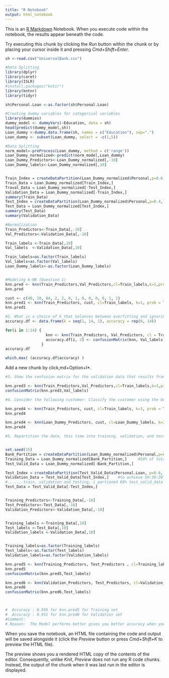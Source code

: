 ```yaml
---
title: "R Notebook"
output: html_notebook
---
```


This is an [R Markdown](http://rmarkdown.rstudio.com) Notebook. When you execute code within the notebook, the results appear beneath the code. 

Try executing this chunk by clicking the *Run* button within the chunk or by placing your cursor inside it and pressing *Cmd+Shift+Enter*. 

```r

sh <-read.csv("UniversalBank.csv") 

#Data Splitting
library(dplyr)        
library(caret)
library(ISLR)
#install.packages("kntir")
library(kntnr)
library(tidyr)

sh$Personal.Loan <-as.factor(sh$Personal.Loan)

#Creating dummy variables for categorical variables
library(dummies)
dummy_model <- dummyVars(~Education, data = sh)
head(predict(dummy_model,sh))
Loan_dummy <-dummy.data.frame(sh, names = c("Education"), sep=".")
Loan_dummy <- subset(Loan_dummy, select = -c(1,5))

#Data Splitting
norm_model<-preProcess(Loan_dummy, method = c('range'))
Loan_Dummy_normalized<-predict(norm_model,Loan_dummy)
Loan_Dummy_Predictors<-Loan_Dummy_normalized[,-10]
Loan_Dummy_labels<-Loan_Dummy_normalized[,10]


Train_Index = createDataPartition(Loan_Dummy_normalized$Personal,p=0.6,list = FALSE) #60% reserved for training
Train_Data = Loan_Dummy_normalized[Train_Index,]
Traval_Data = Loan_Dummy_normalized[-Test_Index,]
Validation_Data = Loan_Dummy_normalized[-Train_Index,]
summary(Train_Data)
Test_Index = createDataPartition(Loan_Dummy_normalized$Personal,p=0.4,list = FALSE) #40% reserved for training
Test_Data = Loan_Dummy_normalized[Test_Index,]
summary(Test_Data)
summary(Validation_Data)

#Normalization
Train_Predictors<-Train_Data[,-10]
Val_Predictors<-Validation_Data[,-10]

Train_labels <-Train_Data[,10] 
Val_labels  <-Validation_Data[,10]

Train_labels=as.factor(Train_labels)
Val_labels=as.factor(Val_labels)
Loan_Dummy_labels<-as.factor(Loan_Dummy_labels)


#Modeling k-NN (Question 1)
knn.pred <- knn(Train_Predictors,Val_Predictors,cl=Train_labels,k=1,prob = TRUE)
knn.pred

cust <- c(40, 10, 84, 2, 2, 0, 1, 0, 0, 0, 0, 1, 1)
knn.pred1 <- knn(Train_Predictors, cust, cl=Train_labels, k=1, prob = TRUE)
knn.pred1


```
```r

#2.	What is a choice of k that balances between overfitting and ignoring the predictor information?
accuracy.df <- data.frame(k = seq(1, 14, 1), accuracy = rep(0, 14))

for(i in 1:14) {
                  knn <- knn(Train_Predictors, Val_Predictors, cl = Train_labels, k = i)
                  accuracy.df[i, 2] <- confusionMatrix(knn, Val_labels)$overall[1] 
                }
accuracy.df

which.max( (accuracy.df$accuracy) )
```


Add a new chunk by click,md+Option+I*.

```r
#3.	Show the confusion matrix for the validation data that results from using the best k.

knn.pred3 <- knn(Train_Predictors,Val_Predictors,cl=Train_labels,k=3,prob = TRUE)
confusionMatrix(knn.pred3,Val_labels)
```
```r
#4.	Consider the following customer: Classify the customer using the best k

knn.pred4 <- knn(Train_Predictors, cust, cl=Train_labels, k=3, prob = TRUE)
knn.pred4

knn.pred4 <- knn(Loan_Dummy_Predictors, cust, cl=Loan_Dummy_labels, k=3, prob = TRUE)
knn.pred4
```


```r
#5.	Repartition the data, this time into training, validation, and test sets (50% : 30% : 20%)


set.seed(15)
Bank_Partition = createDataPartition(Loan_Dummy_normalized$Personal,p=0.5, list=FALSE) 
Training_Data = Loan_Dummy_normalized[Bank_Partition,]     #50% of total data assigned to Test data
Test_Valid_Data = Loan_Dummy_normalized[-Bank_Partition,]

Test_Index = createDataPartition(Test_Valid_Data$Personal.Loan, p=0.6, list=FALSE) 
Validation_Data = Test_Valid_Data[Test_Index,]    #to achieve 50:30:20 ratio among the... 
#.......train, validation and testing, i partioned 60% test_valid_data to test and train
Test_Data = Test_Valid_Data[-Test_Index,] 


Training_Predictors<-Training_Data[,-10]
Test_Predictors<-Test_Data[,-10]
Validation_Predictors<-Validation_Data[,-10]


Training_labels <-Training_Data[,10]
Test_labels <-Test_Data[,10]
Validation_labels <-Validation_Data[,10]


Training_labels=as.factor(Training_labels)
Test_labels<-as.factor(Test_labels)
Validation_labels=as.factor(Validation_labels)

knn.pred5 <- knn(Training_Predictors, Test_Predictors , cl=Training_labels, k=3, prob = TRUE)
knn.pred5
confusionMatrix(knn.pred5,Test_labels)

knn.pred6 <- knn(Validation_Predictors, Test_Predictors, cl=Validation_labels, k=3, prob = TRUE)
knn.pred6
confusionMatrix(knn.pred6,Test_labels)



#  Accuracy : 0.956 for knn.pred5 for Training set
#  Accuracy : 0.951 for knn.pred6 for Validation set
#Comment:
# Reason:  The Model performs better gives you better accuracy when you give more data to the model.In the given problem, the Training set has more data compared to validation set. Hence, Accuracy has improved. 

```






When you save the notebook, an HTML file containing the code and output will be saved alongside it (click the *Preview* button or press *Cmd+Shift+K* to preview the HTML file). 

The preview shows you a rendered HTML copy of the contents of the editor. Consequently, unlike *Knit*, *Preview* does not run any R code chunks. Instead, the output of the chunk when it was last run in the editor is displayed.

